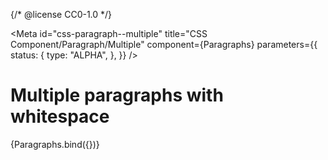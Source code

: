 {/* @license CC0-1.0 */}


<Meta
  id="css-paragraph--multiple"
  title="CSS Component/Paragraph/Multiple"
  component={Paragraphs}
  parameters={{
    status: {
      type: "ALPHA",
    },
  }}
/>

# Multiple paragraphs with whitespace

<Canvas>
  <Story name="Multiple" args={{ items: [{ ...exampleArgs, lead: true }, exampleArgs, exampleArgs] }}>
    {Paragraphs.bind({})}
  </Story>
</Canvas>
